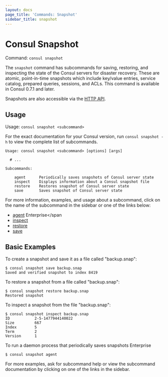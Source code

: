 ```yaml
---
layout: docs
page_title: 'Commands: Snapshot'
sidebar_title: snapshot
---
```


# Consul Snapshot

Command: `consul snapshot`

The `snapshot` command has subcommands for saving, restoring, and inspecting the
state of the Consul servers for disaster recovery. These are atomic, point-in-time
snapshots which include key/value entries, service catalog, prepared queries,
sessions, and ACLs. This command is available in Consul 0.7.1 and later.

Snapshots are also accessible via the [HTTP API](/api/snapshot).

## Usage

Usage: `consul snapshot <subcommand>`

For the exact documentation for your Consul version, run `consul snapshot -h` to
view the complete list of subcommands.

```text
Usage: consul snapshot <subcommand> [options] [args]

  # ...

Subcommands:

    agent      Periodically saves snapshots of Consul server state
    inspect    Displays information about a Consul snapshot file
    restore    Restores snapshot of Consul server state
    save       Saves snapshot of Consul server state
```

For more information, examples, and usage about a subcommand, click on the name
of the subcommand in the sidebar or one of the links below:

- [agent](/docs/commands/snapshot/agent) <span class="label-enterprise">Enterprise</span
- [inspect](/docs/commands/snapshot/inspect)
- [restore](/docs/commands/snapshot/restore)
- [save](/docs/commands/snapshot/save)

## Basic Examples

To create a snapshot and save it as a file called "backup.snap":

```text
$ consul snapshot save backup.snap
Saved and verified snapshot to index 8419
```

To restore a snapshot from a file called "backup.snap":

```text
$ consul snapshot restore backup.snap
Restored snapshot
```

To inspect a snapshot from the file "backup.snap":

```text
$ consul snapshot inspect backup.snap
ID           2-5-1477944140022
Size         667
Index        5
Term         2
Version      1
```

To run a daemon process that periodically saves snapshots <span class="label-enterprise">Enterprise</span>

```
$ consul snapshot agent
```

For more examples, ask for subcommand help or view the subcommand documentation
by clicking on one of the links in the sidebar.
